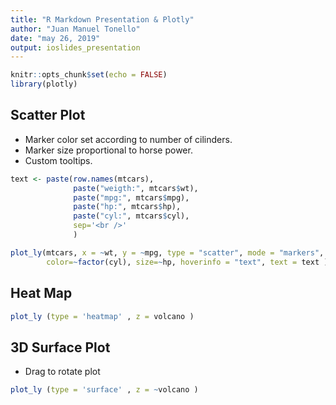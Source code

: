 ```yaml
---
title: "R Markdown Presentation & Plotly"
author: "Juan Manuel Tonello"
date: "may 26, 2019"
output: ioslides_presentation
---
```


```r
knitr::opts_chunk$set(echo = FALSE)
library(plotly)
```

## Scatter Plot
- Marker color set according to number of cilinders.
- Marker size proportional to horse power.
- Custom tooltips.
```r
text <- paste(row.names(mtcars),
              paste("weigth:", mtcars$wt),
              paste("mpg:", mtcars$mpg),
              paste("hp:", mtcars$hp),
              paste("cyl:", mtcars$cyl),
              sep='<br />'
              )

plot_ly(mtcars, x = ~wt, y = ~mpg, type = "scatter", mode = "markers", 
        color=~factor(cyl), size=~hp, hoverinfo = "text", text = text )
```

## Heat Map
```r
plot_ly (type = 'heatmap' , z = volcano )
```

## 3D Surface Plot
- Drag to rotate plot
```r
plot_ly (type = 'surface' , z = ~volcano )
```
